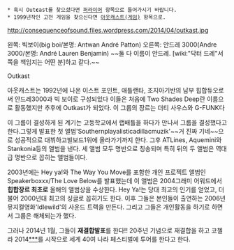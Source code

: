  * 혹시 Out'''c'''ast를 찾으셨다면 [[퍼라이어]] 항목으로 들어가시기 바랍니다.
 * 1999년작인 고전 게임을 찾으신다면 [[아웃캐스트(게임)]] 항목으로.

http://consequenceofsound.files.wordpress.com/2014/04/outkast.jpg

왼쪽: 빅보이(big boi/본명: Antwan André Patton)
오른쪽: 안드레 3000(Andre 3000/본명: André Lauren Benjamin) 
~~둘 다 이름이 안드레. [wiki:"닥터 드레"서쪽을 책임지는 어떤 분]하고 같다.~~

Outkast

아웃캐스트는 1992년에 나온 이스트 포인트, 애틀랜타, 조지아기반의 남부 힙합듀오로써 안드레3000과 빅 보이로 구성되있다 이들은 처음에 Two Shades Deep란 이름으로 활동했지만 추후에 Outkast가 되었다. 이 그룹의 장르는 더티 사우스와 G-FUNK다

이 그룹이 결성하게 된 계기는 고등학교에서 랩배틀을 하다가 만나서 그룹을 결성했다고 한다.그렇게 발표한 첫 앨범'Southernplayalisticadillacmuzik'~~거 진짜 기네~~으로 성공적으로 대뷔하고빌보드1위에 올라가기까지 한다. 그후 ATLines, Aquemini와 Stankonia등의 앨범을 낸다. 세 앨범 모두 명반으로 칭송되며 특히 뒤의 두 앨범은 역대급 명반으로 꼽히는 앨범들이다.

2003년에는 Hey ya!와 The Way You Move를 포함한 개인 프로젝트 앨범인 Speakerboxxx/The Love Below를 발표했는데  이 앨범은 2004그래미 어워드에서 ''' 힙합장르 최초로 ''' 올해의 앨범상을 수상한다. Hey Ya!는 당대 최고의 인기를 얻었고, 더불어 2000년대 최고의 싱글로 꼽히기도 한다. 이후 그들은 본인들이 출연하는 2006년 뮤지컬영화'Idlewild'의 사운드 트랙을 만든다. 그리고 그들은 개인활동을 하기로 하면서 그룹은 해체되는가 했다.

그러나 2014년 1월, 그들이 ''' 재결합발표 '''를 한다!! 20주년 기념으로 재결합을 하고 코첼라 2014[http://www.youtube.com/watch?v=21Q1yCF5_Eg ***]를 시작으로  세계 40여 나라 페스티벌에 투어를 한다고 한다.
